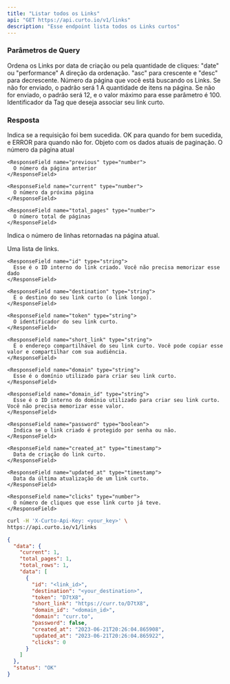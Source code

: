 ```yaml
---
title: "Listar todos os Links"
api: "GET https://api.curto.io/v1/links"
description: "Esse endpoint lista todos os Links curtos"
---
```


### Parâmetros de Query

<ParamField body="sort_by" type="enum">
  Ordena os Links por data de criação ou pela quantidade de cliques: "date" ou "performance"
</ParamField>

<ParamField body="sort_direction" type="enum">
  A direção da ordenação. "asc" para crescente e "desc" para decrescente.
</ParamField>

<ParamField body="page" type="number">
  Número da página que você está buscando os Links. Se não for enviado, o padrão será 1
</ParamField>

<ParamField body="page_size" type="number">
  A quantidade de itens na página. Se não for enviado, o padrão será 12, e o valor máximo para esse parâmetro é 100.
</ParamField>

<ParamField body="tag_id" type="string">
  Identificador da Tag que deseja associar seu link curto.
</ParamField>

### Resposta

<ResponseField name="status" type="string">
  Indica se a requisição foi bem sucedida. OK para quando for bem sucedida, e ERROR para quando não for.
</ResponseField>

<ResponseField name="pagination" type="object">
  Objeto com os dados atuais de paginação.

  <Expandable title="Pagination Object">
    <ResponseField name="current" type="number">
      O número da página atual
    </ResponseField>

    <ResponseField name="previous" type="number">
      O número da página anterior
    </ResponseField>

    <ResponseField name="current" type="number">
      O número da próxima página
    </ResponseField>

    <ResponseField name="total_pages" type="number">
      O número total de páginas
    </ResponseField>
  </Expandable>
</ResponseField>

<ResponseField name="total_rows" type="number">
  Indica o número de linhas retornadas na página atual.
</ResponseField>

<ResponseField name="data" type="array">

  Uma lista de links.

  <Expandable title="Link Object">

    <ResponseField name="id" type="string">
      Esse é o ID interno do link criado. Você não precisa memorizar esse dado
    </ResponseField>

    <ResponseField name="destination" type="string">
      É o destino do seu link curto (o link longo).
    </ResponseField>

    <ResponseField name="token" type="string">
      O identificador do seu link curto.
    </ResponseField>

    <ResponseField name="short_link" type="string">
      É o endereço compartilhável do seu link curto. Você pode copiar esse valor e compartilhar com sua audiência.
    </ResponseField>

    <ResponseField name="domain" type="string">
      Esse é o domínio utilizado para criar seu link curto. 
    </ResponseField>

    <ResponseField name="domain_id" type="string">
      Esse é o ID interno do domínio utilizado para criar seu link curto. Você não precisa memorizar esse valor.
    </ResponseField>

    <ResponseField name="password" type="boolean">
      Indica se o link criado é protegido por senha ou não.
    </ResponseField>

    <ResponseField name="created_at" type="timestamp">
      Data de criação do link curto.
    </ResponseField>

    <ResponseField name="updated_at" type="timestamp">
      Data da última atualização de um link curto.
    </ResponseField>

    <ResponseField name="clicks" type="number">
      O número de cliques que esse link curto já teve.
    </ResponseField>

  </Expandable>

</ResponseField>

<RequestExample>

```bash
curl -H 'X-Curto-Api-Key: <your_key>' \
https://api.curto.io/v1/links
```

</RequestExample>

<ResponseExample>

```json Response
{
  "data": {
    "current": 1,
    "total_pages": 1,
    "total_rows": 1,
    "data": [
      {
        "id": "<link_id>",
        "destination": "<your_destination>",
        "token": "D7tX8",
        "short_link": "https://curr.to/D7tX8",
        "domain_id": "<domain_id>",
        "domain": "curr.to",
        "password": false,
        "created_at": "2023-06-21T20:26:04.865908",
        "updated_at": "2023-06-21T20:26:04.865922",
        "clicks": 0
      }
    ]
  },
  "status": "OK"
}
```

</ResponseExample>